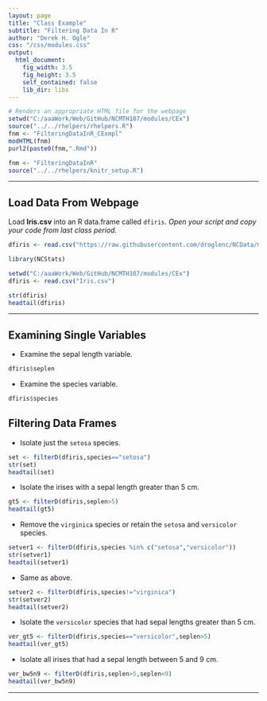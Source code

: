 ```yaml
---
layout: page
title: "Class Example"
subtitle: "Filtering Data In R"
author: "Derek H. Ogle"
css: "/css/modules.css"
output:
  html_document:
    fig_width: 3.5
    fig_height: 3.5
    self_contained: false
    lib_dir: libs
---
```

```r
# Renders an appropriate HTML file for the webpage
setwd("C:/aaaWork/Web/GitHub/NCMTH107/modules/CEx")
source("../../rhelpers/rhelpers.R")
fnm <- "FilteringDataInR_CExmpl"
modHTML(fnm)
purl2(paste0(fnm,".Rmd"))
```
```r
fnm <- "FilteringDataInR"
source("../../rhelpers/knitr_setup.R")
```

----

## Load Data From Webpage

Load **Iris.csv** into an R data.frame called `dfiris`. *Open your script and copy your code from last class period.*
```r
dfiris <- read.csv("https://raw.githubusercontent.com/droglenc/NCData/master/Iris.csv")
```
```r
library(NCStats)
```
```r
setwd("C:/aaaWork/Web/GitHub/NCMTH107/modules/CEx")
dfiris <- read.csv("Iris.csv")
```
```r
str(dfiris)
headtail(dfiris)
```





----

## Examining Single Variables

* Examine the sepal length variable.
```r
dfiris$seplen
```

* Examine the species variable.
```r
dfiris$species
```

## Filtering Data Frames
* Isolate just the `setosa` species.
```r
set <- filterD(dfiris,species=="setosa")
str(set)
headtail(set)
```

* Isolate the irises with a sepal length greater than 5 cm.
```r
gt5 <- filterD(dfiris,seplen>5)
headtail(gt5)
```

* Remove the `virginica` species or retain the `setosa` and `versicolor` species.
```r
setver1 <- filterD(dfiris,species %in% c("setosa","versicolor"))
str(setver1)
headtail(setver1)
```

* Same as above.
```r
setver2 <- filterD(dfiris,species!="virginica")
str(setver2)
headtail(setver2)
```

* Isolate the `versicolor` species that had sepal lengths greater than 5 cm.
```r
ver_gt5 <- filterD(dfiris,species=="versicolor",seplen>5)
headtail(ver_gt5)
```

* Isolate all irises that had a sepal length between 5 and 9 cm.
```r
ver_bw5n9 <- filterD(dfiris,seplen>5,seplen<9)
headtail(ver_bw5n9)
```

----
